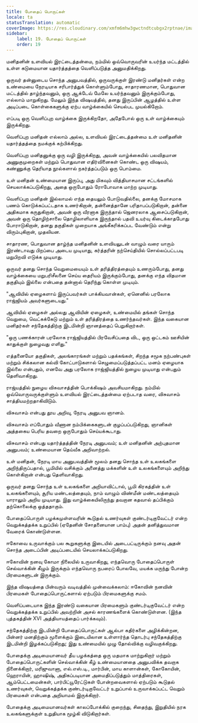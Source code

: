 ```yaml
---
title: போதைப் பொருட்கள்
locale: ta
statusTranslation: automatic
coverImage: https://res.cloudinary.com/xmfm6mhw3gwctndtcubgx2rptnae/image/upload/v1741354419/small_cover_la_gran_rebelion_28716e29d2.webp
sidebar:
    label: 19. போதைப் பொருட்கள்
    order: 19
---
```

மனிதனின் உளவியல் இரட்டைத்தன்மை, நம்மில் ஒவ்வொருவரின் உயர்ந்த மட்டத்தில் உள்ள கடுமையான யதார்த்தத்தை வெளிப்படுத்த அனுமதிக்கிறது.

ஒருவர் தன்னுடைய சொந்த அனுபவத்தில், ஒருவருக்குள் இரண்டு மனிதர்கள் என்ற உண்மையை நேரடியாக சரிபார்த்துக் கொள்ளும்போது, சாதாரணமான, பொதுவான மட்டத்தில் தாழ்ந்தவனும், ஒரு ஆக்டேவ் மேலே உயர்ந்தவனும் இருக்கும்போது, எல்லாம் மாறுகிறது. மேலும் இந்த விஷயத்தில், தனது இருப்பின் ஆழத்தில் உள்ள அடிப்படை கொள்கைகளுக்கு ஏற்ப வாழ்க்கையில் செயல்பட முயல்கிறோம்.

எப்படி ஒரு வெளிப்புற வாழ்க்கை இருக்கிறதோ, அதேபோல் ஒரு உள் வாழ்க்கையும் இருக்கிறது.

வெளிப்புற மனிதன் எல்லாம் அல்ல, உளவியல் இரட்டைத்தன்மை உள் மனிதனின் யதார்த்தத்தை நமக்குக் கற்பிக்கிறது.

வெளிப்புற மனிதனுக்கு ஒரு வழி இருக்கிறது, அவன் வாழ்க்கையில் பலவிதமான அணுகுமுறைகள் மற்றும் பொதுவான எதிர்வினைகள் கொண்ட ஒரு விஷயம், கண்ணுக்கு தெரியாத நூல்களால் நகர்த்தப்படும் ஒரு பொம்மை.

உள் மனிதன் உண்மையான இருப்பு, அது மிகவும் வித்தியாசமான சட்டங்களில் செயலாக்கப்படுகிறது, அதை ஒருபோதும் ரோபோவாக மாற்ற முடியாது.

வெளிப்புற மனிதன் இல்லாமல் எந்த தையலும் போடுவதில்லை, தனக்கு மோசமாக பணம் கொடுக்கப்பட்டதாக உணர்கிறான், தன்னைத்தானே பரிதாபப்படுகிறான், தன்னை அதிகமாக கருதுகிறான், அவன் ஒரு வீரனாக இருந்தால் ஜெனரலாக ஆசைப்படுகிறான், அவன் ஒரு தொழிற்சாலை தொழிலாளியாக இருந்தால் பதவி உயர்வு கிடைக்காதபோது போராடுகிறான், தனது தகுதிகள் முறையாக அங்கீகரிக்கப்பட வேண்டும் என்று விரும்புகிறான், முதலியன.

சாதாரண, பொதுவான தாழ்ந்த மனிதனின் உளவியலுடன் வாழும் வரை யாரும் இரண்டாவது பிறப்பை அடைய முடியாது, கர்த்தரின் நற்செய்தியில் சொல்லப்பட்டபடி மறுபிறவி எடுக்க முடியாது.

ஒருவர் தனது சொந்த வெறுமையையும் உள் தரித்திரத்தையும் உணரும்போது, தனது வாழ்க்கையை மறுபரிசீலனை செய்ய தைரியம் இருக்கும்போது, தனக்கு எந்த விதமான தகுதியும் இல்லை என்பதை தன்னால் தெரிந்து கொள்ள முடியும்.

"ஆவியில் ஏழைகளாய் இருப்பவர்கள் பாக்கியவான்கள், ஏனெனில் பரலோக ராஜ்ஜியம் அவர்களுடையது."

ஆவியில் ஏழைகள் அல்லது ஆவியின் ஏழைகள், உண்மையில் தங்கள் சொந்த வெறுமை, வெட்கக்கேடு மற்றும் உள் தரித்திரத்தை உணர்ந்தவர்கள். இந்த வகையான மனிதர்கள் சந்தேகத்திற்கு இடமின்றி ஞானத்தைப் பெறுகிறார்கள்.

"ஒரு பணக்காரன் பரலோக ராஜ்ஜியத்தில் பிரவேசிப்பதை விட, ஒரு ஒட்டகம் ஊசியின் காதுக்குள் நுழைவது எளிது."

எத்தனையோ தகுதிகள், அலங்காரங்கள் மற்றும் பதக்கங்கள், சிறந்த சமூக நற்பண்புகள் மற்றும் சிக்கலான கல்வி கோட்பாடுகளால் செழுமைப்படுத்தப்பட்ட மனம் ஏழையாக இல்லை என்பதும், எனவே அது பரலோக ராஜ்ஜியத்தில் நுழைய முடியாது என்பதும் தெளிவாகிறது.

ராஜ்யத்தில் நுழைய விசுவாசத்தின் பொக்கிஷம் அவசியமாகிறது. நம்மில் ஒவ்வொருவருக்குள்ளும் உளவியல் இரட்டைத்தன்மை ஏற்படாத வரை, விசுவாசம் சாத்தியமற்றதாகிவிடும்.

விசுவாசம் என்பது தூய அறிவு, நேரடி அனுபவ ஞானம்.

விசுவாசம் எப்போதும் வீணான நம்பிக்கைகளுடன் குழப்பப்படுகிறது, ஞானிகள் அத்தகைய பெரிய தவறை ஒருபோதும் செய்யக்கூடாது.

விசுவாசம் என்பது யதார்த்தத்தின் நேரடி அனுபவம்; உள் மனிதனின் அற்புதமான அனுபவம்; உண்மையான தெய்வீக அறிவாற்றல்.

உள் மனிதன், நேரடி மாய அனுபவத்தின் மூலம் தனது சொந்த உள் உலகங்களை அறிந்திருப்பதால், பூமியில் வசிக்கும் அனைத்து மக்களின் உள் உலகங்களையும் அறிந்து கொள்கிறான் என்பது தெளிவாகிறது.

ஒருவர் தனது சொந்த உள் உலகங்களை அறியாவிட்டால், பூமி கிரகத்தின் உள் உலகங்களையும், சூரிய மண்டலத்தையும், நாம் வாழும் விண்மீன் மண்டலத்தையும் யாராலும் அறிய முடியாது. இது வாழ்க்கையிலிருந்து தவறான கதவால் தப்பிக்கும் தற்கொலைக்கு ஒத்ததாகும்.

போதைப்பொருள் பழக்கமுள்ளவரின் கூடுதல் உணர்வுகள் குண்டர்டிகுவேட்டர் என்ற வெறுக்கத்தக்க உறுப்பில் (ஏதேனின் சோதனையான பாம்பு) அதன் தனித்துவமான வேரைக் கொண்டுள்ளன.

ஈகோவை உருவாக்கும் பல கூறுகளுக்கு இடையில் அடைபட்டிருக்கும் நனவு அதன் சொந்த அடைப்பின் அடிப்படையில் செயலாக்கப்படுகிறது.

ஈகோவின் நனவு கோமா நிலையில் உருவாகிறது, எந்தவொரு போதைப்பொருள் செல்வாக்கின் கீழும் இருக்கும் எந்தவொரு நபரைப் போலவே, மயக்க மருந்து போன்ற பிரமைகளுடன் இருக்கும்.

இந்த விஷயத்தை பின்வரும் வடிவத்தில் முன்வைக்கலாம்: ஈகோவின் நனவின் பிரமைகள் போதைப்பொருட்களால் ஏற்படும் பிரமைகளுக்கு சமம்.

வெளிப்படையாக இந்த இரண்டு வகையான பிரமைகளும் குண்டர்டிகுவேட்டர் என்ற வெறுக்கத்தக்க உறுப்பில் அவற்றின் அசல் காரணங்களைக் கொண்டுள்ளன. (இந்த புத்தகத்தின் XVI அத்தியாயத்தைப் பார்க்கவும்).

சந்தேகத்திற்கு இடமின்றி போதைப்பொருட்கள் ஆல்பா கதிர்களை அழிக்கின்றன, பின்னர் மனதிற்கும் மூளைக்கும் இடையிலான உள்ளார்ந்த தொடர்பு சந்தேகத்திற்கு இடமின்றி இழக்கப்படுகிறது; இது உண்மையில் முழு தோல்விக்கு வழிவகுக்கிறது.

போதைக்கு அடிமையானவர் தீய பழக்கத்தை ஒரு மதமாக மாற்றுகிறார் மற்றும் போதைப்பொருட்களின் செல்வாக்கின் கீழ் உண்மையானதை அனுபவிக்க தவறாக நினைக்கிறார், மரிஜுவானா, எல்.எஸ்.டி., மார்பின், மாய காளான்கள், கோகோயின், ஹெராயின், ஹாஷிஷ், அதிகப்படியான அமைதிப்படுத்தும் மாத்திரைகள், ஆம்பெட்டமைன்கள், பார்பிட்யூரேட்டுகள் போன்றவைகளால் ஏற்படும் கூடுதல் உணர்வுகள், வெறுக்கத்தக்க குண்டர்டிகுவேட்டர் உறுப்பால் உருவாக்கப்பட்ட வெறும் பிரமைகள் என்பதை அறியாமல் இருக்கிறார்.

போதைக்கு அடிமையானவர்கள் காலப்போக்கில் குறைந்து, சிதைந்து, இறுதியில் நரக உலகங்களுக்குள் உறுதியாக மூழ்கி விடுகிறார்கள்.

